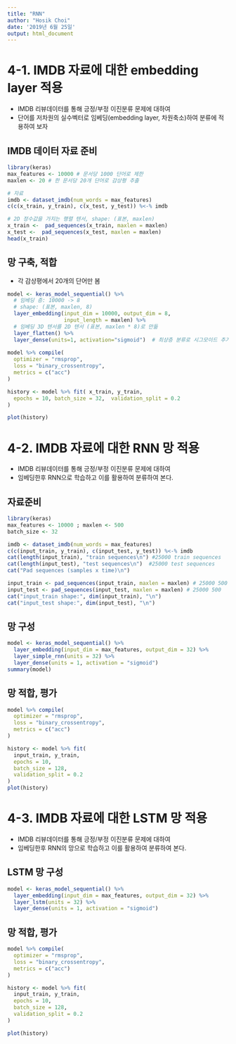 ---
title: "RNN"
author: "Hosik Choi"
date: '2019년 6월 25일'
output: html_document
---

# 4-1. **IMDB** 자료에 대한 embedding layer 적용

+ IMDB 리뷰데이터를 통해 긍정/부정 이진분류 문제에 대하여
+ 단어를 저차원의 실수벡터로 임베딩(embedding layer, 차원축소)하여 분류에 적용하여 보자

## IMDB 데이터 자료 준비

```{r eval=FALSE}
library(keras)
max_features <- 10000 # 문서당 1000 단어로 제한 
maxlen <- 20 # 한 문서당 20개 단어로 감상평 추출 

# 자료
imdb <- dataset_imdb(num_words = max_features)
c(c(x_train, y_train), c(x_test, y_test)) %<-% imdb

# 2D 정수값을 가지는 행렬 텐서, shape: (표본, maxlen)
x_train <-  pad_sequences(x_train, maxlen = maxlen)
x_test <-  pad_sequences(x_test, maxlen = maxlen)
head(x_train)
```


## 망 구축, 적합

+ 각 감상평에서 20개의 단어만 봄

```{r eval=FALSE}
model <- keras_model_sequential() %>% 
  # 임베딩 층: 10000 -> 8
  # shape: (표본, maxlen, 8)
  layer_embedding(input_dim = 10000, output_dim = 8, 
                  input_length = maxlen) %>% 
  # 임베딩 3D 텐서를 2D 텐서 (표본, maxlen * 8)로 만듦
  layer_flatten() %>% 
  layer_dense(units=1, activation="sigmoid")  # 최상층 분류로 시그모이드 추가 
  
model %>% compile(
  optimizer = "rmsprop",
  loss = "binary_crossentropy",
  metrics = c("acc")
)

history <- model %>% fit( x_train, y_train,
  epochs = 10, batch_size = 32,  validation_split = 0.2
)

plot(history)
```


# 4-2. **IMDB** 자료에 대한 RNN 망 적용  

+ IMDB 리뷰데이터를 통해 긍정/부정 이진분류 문제에 대하여  
+ 임베딩한후 RNN으로 학습하고 이를 활용하여 분류하여 본다.

## 자료준비

```{r eval=FALSE}
library(keras)
max_features <- 10000 ; maxlen <- 500  
batch_size <- 32

imdb <- dataset_imdb(num_words = max_features)
c(c(input_train, y_train), c(input_test, y_test)) %<-% imdb 
cat(length(input_train), "train sequences\n") #25000 train sequences
cat(length(input_test), "test sequences\n")  #25000 test sequences
cat("Pad sequences (samples x time)\n")

input_train <- pad_sequences(input_train, maxlen = maxlen) # 25000 500 
input_test <- pad_sequences(input_test, maxlen = maxlen) # 25000 500 
cat("input_train shape:", dim(input_train), "\n")
cat("input_test shape:", dim(input_test), "\n")
```


## 망 구성

```{r eval=FALSE}
model <- keras_model_sequential() %>%
  layer_embedding(input_dim = max_features, output_dim = 32) %>%
  layer_simple_rnn(units = 32) %>%
  layer_dense(units = 1, activation = "sigmoid")
summary(model)  
```

## 망 적합, 평가
  
```{r eval=FALSE}
model %>% compile(
  optimizer = "rmsprop",
  loss = "binary_crossentropy",
  metrics = c("acc")
)

history <- model %>% fit(
  input_train, y_train,
  epochs = 10,
  batch_size = 128,
  validation_split = 0.2
)
plot(history)
```


# 4-3. **IMDB** 자료에 대한 LSTM 망 적용 

+ IMDB 리뷰데이터를 통해 긍정/부정 이진분류 문제에 대하여
+ 임베딩한후 RNN의 \tcb{LSTM} 망으로 학습하고 이를 활용하여 분류하여 본다.

## LSTM 망 구성

```{r eval=FALSE}
model <- keras_model_sequential() %>% 
  layer_embedding(input_dim = max_features, output_dim = 32) %>% 
  layer_lstm(units = 32) %>% 
  layer_dense(units = 1, activation = "sigmoid")
```

## 망 적합, 평가

```{r eval=FALSE}
model %>% compile(
  optimizer = "rmsprop", 
  loss = "binary_crossentropy", 
  metrics = c("acc")
)

history <- model %>% fit(
  input_train, y_train,
  epochs = 10,
  batch_size = 128,
  validation_split = 0.2
)

plot(history)
```




